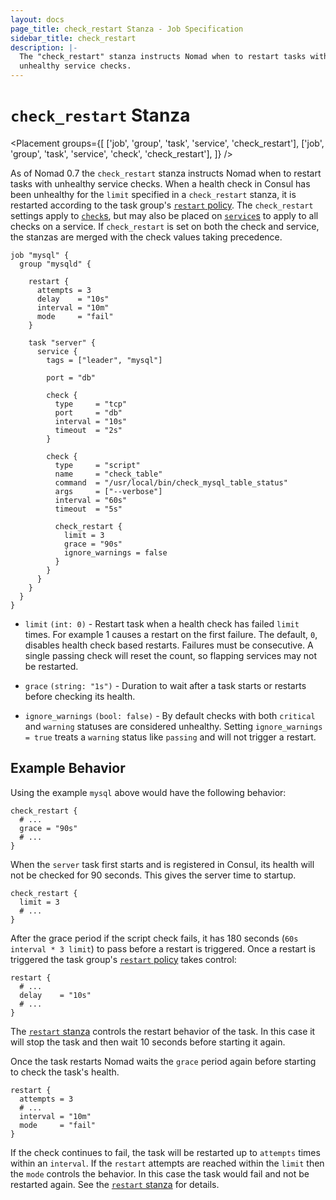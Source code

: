 ```yaml
---
layout: docs
page_title: check_restart Stanza - Job Specification
sidebar_title: check_restart
description: |-
  The "check_restart" stanza instructs Nomad when to restart tasks with
  unhealthy service checks.
---
```


# `check_restart` Stanza

<Placement
  groups={[
    ['job', 'group', 'task', 'service', 'check_restart'],
    ['job', 'group', 'task', 'service', 'check', 'check_restart'],
  ]}
/>

As of Nomad 0.7 the `check_restart` stanza instructs Nomad when to restart
tasks with unhealthy service checks. When a health check in Consul has been
unhealthy for the `limit` specified in a `check_restart` stanza, it is
restarted according to the task group's [`restart` policy][restart_stanza]. The
`check_restart` settings apply to [`check`s][check_stanza], but may also be
placed on [`service`s][service_stanza] to apply to all checks on a service.
If `check_restart` is set on both the check and service, the stanzas are
merged with the check values taking precedence.

```hcl
job "mysql" {
  group "mysqld" {

    restart {
      attempts = 3
      delay    = "10s"
      interval = "10m"
      mode     = "fail"
    }

    task "server" {
      service {
        tags = ["leader", "mysql"]

        port = "db"

        check {
          type     = "tcp"
          port     = "db"
          interval = "10s"
          timeout  = "2s"
        }

        check {
          type     = "script"
          name     = "check_table"
          command  = "/usr/local/bin/check_mysql_table_status"
          args     = ["--verbose"]
          interval = "60s"
          timeout  = "5s"

          check_restart {
            limit = 3
            grace = "90s"
            ignore_warnings = false
          }
        }
      }
    }
  }
}
```

- `limit` `(int: 0)` - Restart task when a health check has failed `limit`
  times. For example 1 causes a restart on the first failure. The default,
  `0`, disables health check based restarts. Failures must be consecutive. A
  single passing check will reset the count, so flapping services may not be
  restarted.

- `grace` `(string: "1s")` - Duration to wait after a task starts or restarts
  before checking its health.

- `ignore_warnings` `(bool: false)` - By default checks with both `critical`
  and `warning` statuses are considered unhealthy. Setting `ignore_warnings = true` treats a `warning` status like `passing` and will not trigger a restart.

## Example Behavior

Using the example `mysql` above would have the following behavior:

```hcl
check_restart {
  # ...
  grace = "90s"
  # ...
}
```

When the `server` task first starts and is registered in Consul, its health
will not be checked for 90 seconds. This gives the server time to startup.

```hcl
check_restart {
  limit = 3
  # ...
}
```

After the grace period if the script check fails, it has 180 seconds (`60s interval * 3 limit`) to pass before a restart is triggered. Once a restart is
triggered the task group's [`restart` policy][restart_stanza] takes control:

```hcl
restart {
  # ...
  delay    = "10s"
  # ...
}
```

The [`restart` stanza][restart_stanza] controls the restart behavior of the
task. In this case it will stop the task and then wait 10 seconds before
starting it again.

Once the task restarts Nomad waits the `grace` period again before starting to
check the task's health.

```hcl
restart {
  attempts = 3
  # ...
  interval = "10m"
  mode     = "fail"
}
```

If the check continues to fail, the task will be restarted up to `attempts`
times within an `interval`. If the `restart` attempts are reached within the
`limit` then the `mode` controls the behavior. In this case the task would fail
and not be restarted again. See the [`restart` stanza][restart_stanza] for
details.

[check_stanza]: /docs/job-specification/service#check-parameters 'check stanza'
[restart_stanza]: /docs/job-specification/restart 'restart stanza'
[service_stanza]: /docs/job-specification/service 'service stanza'
